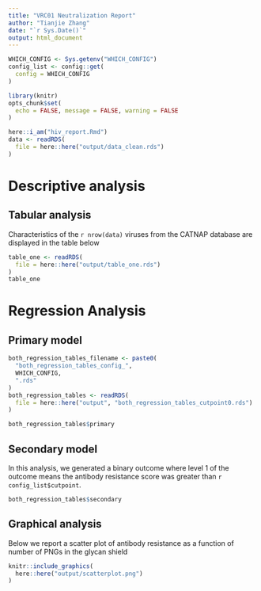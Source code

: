 ```yaml
---
title: "VRC01 Neutralization Report"
author: "Tianjie Zhang"
date: "`r Sys.Date()`"
output: html_document
---
```

```r
WHICH_CONFIG <- Sys.getenv("WHICH_CONFIG")
config_list <- config::get(
  config = WHICH_CONFIG
)
```

```r
library(knitr)
opts_chunk$set(
  echo = FALSE, message = FALSE, warning = FALSE
)
```

```r
here::i_am("hiv_report.Rmd")
data <- readRDS(
  file = here::here("output/data_clean.rds")
)
```

# Descriptive analysis
## Tabular analysis
Characteristics of the `r nrow(data)` viruses from the CATNAP database are displayed in the table below

```r
table_one <- readRDS(
  file = here::here("output/table_one.rds")
)
table_one
```

# Regression Analysis
## Primary model
```r
both_regression_tables_filename <- paste0(
  "both_regression_tables_config_",
  WHICH_CONFIG,
  ".rds"
)
both_regression_tables <- readRDS(
  file = here::here("output", "both_regression_tables_cutpoint0.rds")
)

both_regression_tables$primary
```

## Secondary model
In this analysis, we generated a binary outcome where level 1 of the outcome means the antibody resistance score was greater than `r config_list$cutpoint`.

```r
both_regression_tables$secondary
```

## Graphical analysis

Below we report a scatter plot of antibody resistance as a function of number of PNGs in the glycan shield
```r
knitr::include_graphics(
  here::here("output/scatterplot.png")
)
```